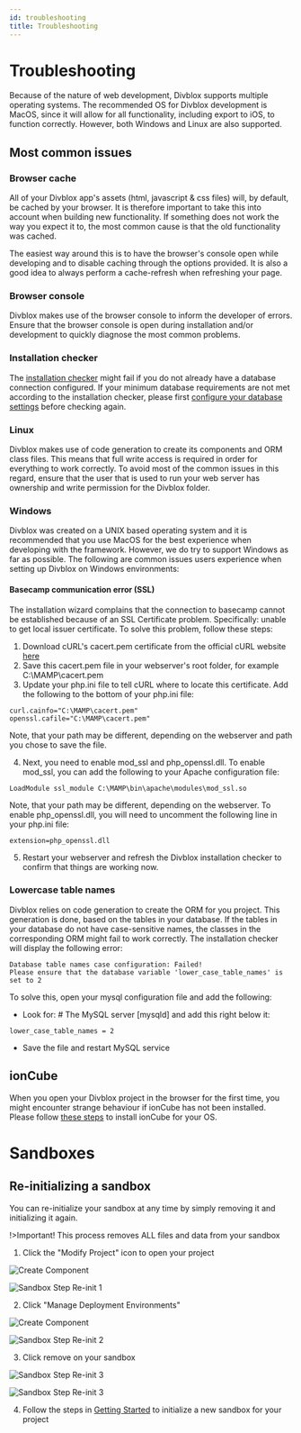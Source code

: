 ```yaml
---
id: troubleshooting
title: Troubleshooting
---
```



# Troubleshooting

Because of the nature of web development, Divblox supports multiple operating systems.
The recommended OS for Divblox development is MacOS, since it will allow for all functionality, including export
to iOS, to function correctly. However, both Windows and Linux are also supported.

## Most common issues

### Browser cache

All of your Divblox app's assets (html, javascript & css files) will, by default, be cached by your browser.
It is therefore important to take this into account when building new functionality. If something does not
work the way you expect it to, the most common cause is that the old functionality was cached.

The easiest way around this is to have the browser's console open while developing and to disable caching through the
options provided. It is also a good idea to always perform a cache-refresh when refreshing your page.

### Browser console

Divblox makes use of the browser console to inform the developer of errors. Ensure that the browser console is open during
installation and/or development to quickly diagnose the most common problems.

### Installation checker

The [installation checker](getting-started.md?id=installation-checker) might fail if you do not already have a database
connection configured. If your minimum database requirements are not met according to the installation checker, please first
[configure your database settings](getting-started.md?id=environments) before checking again.

### Linux

Divblox makes use of code generation to create its components and ORM class files. This means that full write access is
required in order for everything to work correctly. To avoid most of the common issues in this regard, ensure that the user
that is used to run your web server has ownership and write permission for the Divblox folder.

### Windows

Divblox was created on a UNIX based operating system and it is recommended that you use MacOS for the best experience when developing with the framework. However, we do try to support Windows as far as possible. The following are common issues users experience when setting up Divblox on Windows environments:

#### Basecamp communication error (SSL)

The installation wizard complains that the connection to basecamp cannot be established because of an SSL Certificate problem. Specifically: unable to get local issuer certificate. To solve this problem, follow these steps:

1. Download cURL's cacert.pem certificate from the official cURL website [here](https://curl.haxx.se/docs/caextract.html)
2. Save this cacert.pem file in your webserver's root folder, for example C:\MAMP\cacert.pem
3. Update your php.ini file to tell cURL where to locate this certificate. Add the following to the bottom of your php.ini file:

```
curl.cainfo="C:\MAMP\cacert.pem"
openssl.cafile="C:\MAMP\cacert.pem"
```

Note, that your path may be different, depending on the webserver and path you chose to save the file.

4. Next, you need to enable mod_ssl and php_openssl.dll. To enable mod_ssl, you can add the following to your Apache configuration file:

```
LoadModule ssl_module C:\MAMP\bin\apache\modules\mod_ssl.so
```

Note, that your path may be different, depending on the webserver.
To enable php_openssl.dll, you will need to uncomment the following line in your php.ini file:

```
extension=php_openssl.dll
```

5. Restart your webserver and refresh the Divblox installation checker to confirm that things are working now.

### Lowercase table names

Divblox relies on code generation to create the ORM for you project. This generation is done, based on the tables in your database. If the tables in your database do not have case-sensitive names, the classes in the corresponding ORM might fail to work correctly. The installation checker will display the following error:

```
Database table names case configuration: Failed!
Please ensure that the database variable 'lower_case_table_names' is set to 2
```

To solve this, open your mysql configuration file and add the following:

-   Look for: # The MySQL server [mysqld] and add this right below it:

```
lower_case_table_names = 2
```

-   Save the file and restart MySQL service

## ionCube

When you open your Divblox project in the browser for the first time, you might encounter strange behaviour if ionCube
has not been installed. Please follow [these steps](https://www.ioncube.com/loaders.php) to install ionCube for your OS.

# Sandboxes

## Re-initializing a sandbox

You can re-initialize your sandbox at any time by simply removing it and initializing it again.

!>Important! This process removes ALL files and data from your sandbox

1. Click the "Modify Project" icon to open your project

<div className="text--center">
    <img alt="Create Component" src={useBaseUrl('_the-basics-media/_3-divblox-components-media/component-example-create.png')} />
</div>

![Sandbox Step Re-init 1](_media/_screenshots/sandbox-re-init-step1.png)

2. Click "Manage Deployment Environments"

<div className="text--center">
    <img alt="Create Component" src={useBaseUrl('_the-basics-media/_3-divblox-components-media/component-example-create.png')} />
</div>

![Sandbox Step Re-init 2](_media/_screenshots/sandbox-re-init-step2.png)

3. Click remove on your sandbox

<div className="text--center">
    <img alt="Sandbox Step Re-init 3" src={useBaseUrl('_the-basics-media/_3-divblox-components-media/component-example-create.png')} />
</div>

![Sandbox Step Re-init 3](_media/_screenshots/sandbox-re-init-step3.png)

4. Follow the steps in [Getting Started](getting-started.md?id=initializing-a-new-sandbox) to initialize a new sandbox for your project
